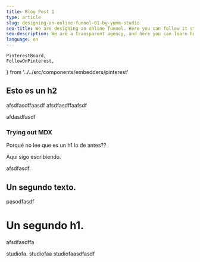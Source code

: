 ```yaml
---
title: Blog Post 1
type: article
slug: designing-an-online-funnel-01-by-yumm-studio
seo-title: We are designing an online funnel. Here you can follow it step by step!
seo-description: We are a transparent agency, and here you can learn how we get clients and show how convenient we are for them.
language: en
---
```


	PinterestBoard,
	FollowOnPinterest,
} from '../../src/components/embedders/pinterest'

## Esto es un h2

afsdfasdffaasdf
afsdfasdffaafsdf

afdasdfasdf

### Trying out MDX

<LinkedinShareLink />

Porqué no lee que es un h1 lo de antes??

<PinterestBoard url="https://www.pinterest.es/yummstudio/yumm-moodboard-01/" />

Aquí sigo escribiendo.

<FacebookLikeButton />
<AirtableView url="https://airtable.com/embed/shrxRI4N49JuvWvPd?backgroundColor=cyan&viewControls=on" />
<MiroBoard url="https://miro.com/app/embed/o9J_kvyDPsA=/?&pres" />
<GoogleDataStudioReport url="https://datastudio.google.com/embed/reporting/a74ff943-ffa1-4de0-ad90-2e6228216b26/page/jPb9" />

afsdfasdf.

## Un segundo texto.

pasodfasdf

# Un segundo h1.

afsdfasdffa

studiofa.
studiofaa
studiofaasdfasdf
